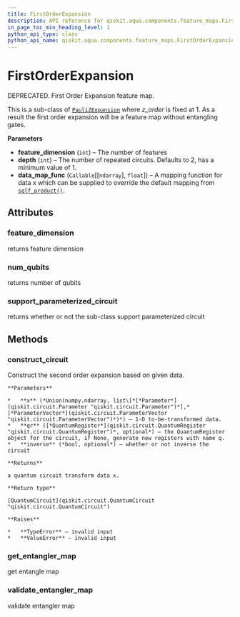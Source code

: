 ```yaml
---
title: FirstOrderExpansion
description: API reference for qiskit.aqua.components.feature_maps.FirstOrderExpansion
in_page_toc_min_heading_level: 1
python_api_type: class
python_api_name: qiskit.aqua.components.feature_maps.FirstOrderExpansion
---
```


# FirstOrderExpansion

<Class id="qiskit.aqua.components.feature_maps.FirstOrderExpansion" github="https://github.com/qiskit-community/qiskit-aqua/tree/stable/0.7/qiskit/aqua/components/feature_maps/first_order_expansion.py" signature="FirstOrderExpansion(feature_dimension, depth=2, data_map_func=<function self_product>)">
  DEPRECATED. First Order Expansion feature map.

  This is a sub-class of [`PauliZExpansion`](qiskit.aqua.components.feature_maps.PauliZExpansion "qiskit.aqua.components.feature_maps.PauliZExpansion") where *z\_order* is fixed at 1. As a result the first order expansion will be a feature map without entangling gates.

  **Parameters**

  *   **feature\_dimension** (`int`) – The number of features
  *   **depth** (`int`) – The number of repeated circuits. Defaults to 2, has a minimum value of 1.
  *   **data\_map\_func** (`Callable`\[\[`ndarray`], `float`]) – A mapping function for data x which can be supplied to override the default mapping from [`self_product()`](qiskit.aqua.components.feature_maps.self_product "qiskit.aqua.components.feature_maps.self_product").

  ## Attributes

  ### feature\_dimension

  <Attribute id="qiskit.aqua.components.feature_maps.FirstOrderExpansion.feature_dimension" name="feature_dimension">
    returns feature dimension
  </Attribute>

  ### num\_qubits

  <Attribute id="qiskit.aqua.components.feature_maps.FirstOrderExpansion.num_qubits" name="num_qubits">
    returns number of qubits
  </Attribute>

  ### support\_parameterized\_circuit

  <Attribute id="qiskit.aqua.components.feature_maps.FirstOrderExpansion.support_parameterized_circuit" name="support_parameterized_circuit">
    returns whether or not the sub-class support parameterized circuit
  </Attribute>

  ## Methods

  ### construct\_circuit

  <Function id="qiskit.aqua.components.feature_maps.FirstOrderExpansion.construct_circuit" name="construct_circuit" signature="FirstOrderExpansion.construct_circuit(x, qr=None, inverse=False)">
    Construct the second order expansion based on given data.

    **Parameters**

    *   **x** (*Union(numpy.ndarray, list\[*[*Parameter*](qiskit.circuit.Parameter "qiskit.circuit.Parameter")*],* [*ParameterVector*](qiskit.circuit.ParameterVector "qiskit.circuit.ParameterVector")*)*) – 1-D to-be-transformed data.
    *   **qr** ([*QuantumRegister*](qiskit.circuit.QuantumRegister "qiskit.circuit.QuantumRegister")*, optional*) – the QuantumRegister object for the circuit, if None, generate new registers with name q.
    *   **inverse** (*bool, optional*) – whether or not inverse the circuit

    **Returns**

    a quantum circuit transform data x.

    **Return type**

    [QuantumCircuit](qiskit.circuit.QuantumCircuit "qiskit.circuit.QuantumCircuit")

    **Raises**

    *   **TypeError** – invalid input
    *   **ValueError** – invalid input
  </Function>

  ### get\_entangler\_map

  <Function id="qiskit.aqua.components.feature_maps.FirstOrderExpansion.get_entangler_map" name="get_entangler_map" signature="static FirstOrderExpansion.get_entangler_map(map_type, num_qubits)">
    get entangle map
  </Function>

  ### validate\_entangler\_map

  <Function id="qiskit.aqua.components.feature_maps.FirstOrderExpansion.validate_entangler_map" name="validate_entangler_map" signature="static FirstOrderExpansion.validate_entangler_map(entangler_map, num_qubits)">
    validate entangler map
  </Function>
</Class>

